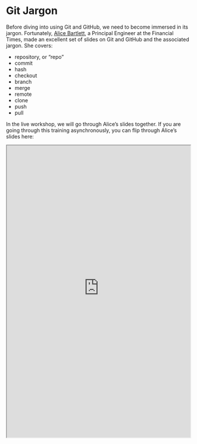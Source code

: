 # Git Jargon

Before diving into using Git and GitHub, we need to become immersed in its 
jargon. Fortunately, [Alice Bartlett](https://github.com/alicebartlett), a 
Principal Engineer at the Financial Times, made an excellent set of slides on 
Git and GitHub and the associated jargon. She covers:

* repository, or "repo"
* commit
* hash
* checkout
* branch
* merge
* remote
* clone
* push 
* pull

In the live workshop, we will go through Alice's slides together. If you are 
going through this training asynchronously, you can flip through Alice's slides 
here: 

<iframe src="https://bph-storage.s3.us-west-1.amazonaws.com/git-for-humans/git-for-designers.pdf" width="100%" height="800"></iframe>
